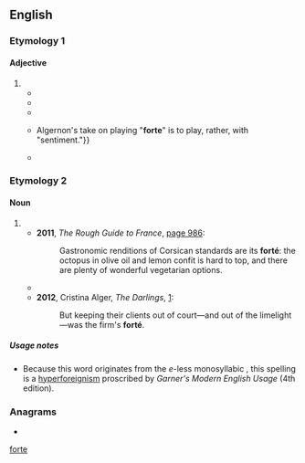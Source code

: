 {{also|forte}}
==English==

===Etymology 1===

====Adjective====
{{en-adj|fortissimo|sup=fortississimo}}

# {{misspelling of|en|forte||loud}}
#* {{quote-book|en|title=The Mirror of Literature, Amusement, and Instruction |author= |year=1828 |page=106 |passage=...lamps ''lighted'' on the stage; benches betokened ''mob''ility; ''pedal'' applications were made '''''forté''''' to the ''piano''; ''basely violated'' was the repository of the ''base viol'';... }}
#* {{quote-book|en|title=Rural Amusements for School-boys During the Holidays |author=David Bogue & ‎George Barclay |year=1848 |passage=For variety, few equal him, and his ''piano'' and '''''forté''''' passages are, to an attentive ear, peculiarly striking. }}
#* {{quote-book|en|title=Hoyt Street: An Autobiography |author=Mary Helen Ponce |year=1993 |page=254 |ISBN= |passage=She bravely guided us through the musical scale and urged us to memorize signature notes and musical terms: ''staccato'', ''legato'', '''''forté''''', ''pianissimo''. }}
#* {{quote-book|en|title=Words, Space, and the Audience |author=Michael Y. Bennett |year=2012 |page=44 |ISBN=1137052597 |passage=And when marked '''''forté''''', the notes in a particular passage should all be relatively played at the same loudness. {{...}} Algernon's take on playing "'''forte'''" is to play, rather, with "sentiment."}}
#* {{quote-book|en|title=Gurdjieff and Music |author=Johanna Petsche |year=2015 |ISBN=9004284443 |passage=Gurdjieff's main harmonium was a Kasriel model Hero-flutes No. 56 with a range of three and one-quarter octaves and had four stops: trémolo, voix céleste, '''forté''', and flute. }}

===Etymology 2===

====Noun====
{{en-noun}}

# {{misspelling of|en|forte||strength, talent}}
#* '''2011''', ''The Rough Guide to France'', [https://books.google.com/books?id=nSraJKEPdJ4C&lpg=PA986&dq=%22fort%C3%A9%22%20%22the%22&pg=PA986#v=onepage&q=%22fort%C3%A9%22&f=false page 986]:
#*: Gastronomic renditions of Corsican standards are its '''forté''': the octopus in olive oil and lemon confit is hard to top, and there are plenty of wonderful vegetarian options.
#* {{quote-text|en|year=2012|author=Tony Ray Harvey|title=The Homicidal Handyman of Oak Park: Morris Solomon Jr.|page=222|url=https://books.google.com/books?id=s-O0AwAAQBAJ&lpg=PA222&dq=%22fort%C3%A9%22%20%22the%22&pg=PA222#v=onepage&q=%22fort%C3%A9%22&f=false|passage=Home invasion robberies, credit card and check fraud, and computer chip thefts are known to be Asians {{sic}} gangs' '''forté''', the guide stated.}}
#* '''2012''', Cristina Alger, ''The Darlings'', [https://books.google.com/books?id=sgbLxerfop8C&lpg=PT157&dq=%22fort%C3%A9%22%20%22the%22&pg=PT157#v=onepage&q=%22fort%C3%A9%22&f=false]:
#*: But keeping their clients out of court—and out of the limelight—was the firm's '''forté'''.

=====Usage notes=====
* Because this word originates from the ''e''-less monosyllabic {{cog|fr|fort}}, this spelling is a [[hyperforeignism]] proscribed by ''Garner's Modern English Usage'' (4th edition).

===Anagrams===
* {{anagrams|en|Foret|fetor|frote|ofter}}

[[Category:English terms spelled with É|forte]]